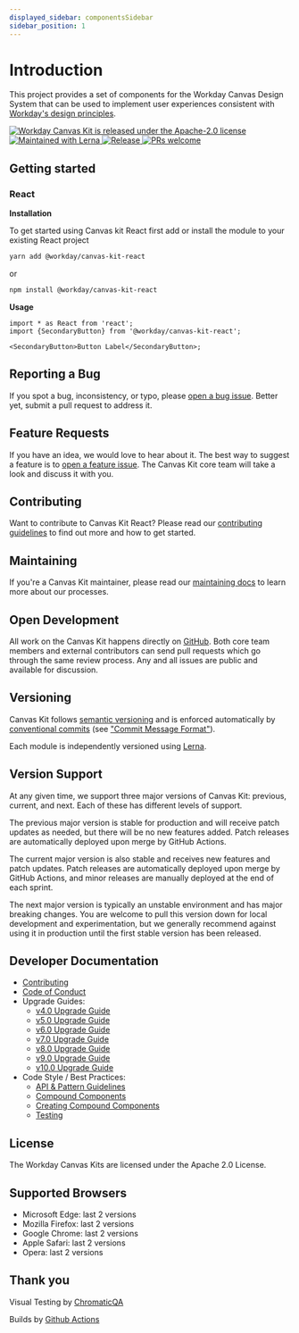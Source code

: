 ```yaml
---
displayed_sidebar: componentsSidebar
sidebar_position: 1
---
```


# Introduction

This project provides a set of components for the Workday Canvas Design System that can be used to
implement user experiences consistent with
[Workday's design principles](https://design.workday.com/).

<a href="./LICENSE">
  <img
    src="https://img.shields.io/badge/license-Apache--2.0-blue.svg"
    alt="Workday Canvas Kit is released under the Apache-2.0 license"
  ></img>
</a>
<a href="https://lerna.js.org">
  <img
    src="https://img.shields.io/badge/maintained%20with-lerna-cc00ff.svg"
    alt="Maintained with Lerna"
  ></img>
</a>
<a href="https://github.com/Workday/canvas-kit/actions/workflows/release.yml">
  <img
    alt="Release"
    src="https://github.com/Workday/canvas-kit/actions/workflows/release.yml/badge.svg"
  ></img>
</a>
<a href="./modules/docs/mdx/CONTRIBUTING.mdx">
  <img src="https://img.shields.io/badge/PRs-welcome-brightgreen.svg" alt="PRs welcome" />
</a>

## Getting started

### React

**Installation**

To get started using Canvas kit React first add or install the module to your existing React project

```sh
yarn add @workday/canvas-kit-react
```

or

```sh
npm install @workday/canvas-kit-react
```

**Usage**

```tsx
import * as React from 'react';
import {SecondaryButton} from '@workday/canvas-kit-react';

<SecondaryButton>Button Label</SecondaryButton>;
```

## Reporting a Bug

If you spot a bug, inconsistency, or typo, please
[open a bug issue](https://github.com/Workday/canvas-kit/issues/new?labels=bug&template=bug.md).
Better yet, submit a pull request to address it.

## Feature Requests

If you have an idea, we would love to hear about it. The best way to suggest a feature is to
[open a feature issue](https://github.com/Workday/canvas-kit/issues/new?labels=feature&template=feature.md).
The Canvas Kit core team will take a look and discuss it with you.

## Contributing

Want to contribute to Canvas Kit React? Please read our
[contributing guidelines](https://workday.github.io/canvas-kit/?path=/docs/guides-contributing--page)
to find out more and how to get started.

## Maintaining

If you're a Canvas Kit maintainer, please read our
[maintaining docs](https://workday.github.io/canvas-kit/?path=/docs/guides-maintaining--page) to
learn more about our processes.

## Open Development

All work on the Canvas Kit happens directly on [GitHub](https://github.com/Workday/canvas-kit). Both
core team members and external contributors can send pull requests which go through the same review
process. Any and all issues are public and available for discussion.

## Versioning

Canvas Kit follows [semantic versioning](https://semver.org/) and is enforced automatically by
[conventional commits](https://www.conventionalcommits.org/) (see
["Commit Message Format"](https://workday.github.io/canvas-kit/?path=/docs/guides-contributing--page#commit-message-format)).

Each module is independently versioned using [Lerna](https://github.com/lerna/lerna).

## Version Support

At any given time, we support three major versions of Canvas Kit: previous, current, and next. Each
of these has different levels of support.

The previous major version is stable for production and will receive patch updates as needed, but
there will be no new features added. Patch releases are automatically deployed upon merge by GitHub
Actions.

The current major version is also stable and receives new features and patch updates. Patch releases
are automatically deployed upon merge by GitHub Actions, and minor releases are manually deployed at
the end of each sprint.

The next major version is typically an unstable environment and has major breaking changes. You are
welcome to pull this version down for local development and experimentation, but we generally
recommend against using it in production until the first stable version has been released.

## Developer Documentation

- [Contributing](https://workday.github.io/canvas-kit/?path=/docs/guides-contributing--page)
- [Code of Conduct](https://workday.github.io/canvas-kit/?path=/docs/guides-contributing--page#code-of-conduct)
- Upgrade Guides:
  - [v4.0 Upgrade Guide](https://workday.github.io/canvas-kit/?path=/docs/guides-upgrade-guides-v4-0--page)
  - [v5.0 Upgrade Guide](https://workday.github.io/canvas-kit/?path=/docs/guides-upgrade-guides-v5-0--page)
  - [v6.0 Upgrade Guide](https://workday.github.io/canvas-kit/?path=/docs/guides-upgrade-guides-v6-0--page)
  - [v7.0 Upgrade Guide](https://workday.github.io/canvas-kit/?path=/docs/guides-upgrade-guides-v7-0--page)
  - [v8.0 Upgrade Guide](https://workday.github.io/canvas-kit/?path=/docs/guides-upgrade-guides-v8-0--page)
  - [v9.0 Upgrade Guide](https://workday.github.io/canvas-kit/?path=/docs/guides-upgrade-guides-v9-0--page)
  - [v10.0 Upgrade Guide](https://workday.github.io/canvas-kit/?path=/docs/guides-upgrade-guides-v10-0--page)
- Code Style / Best Practices:
  - [API & Pattern Guidelines](https://workday.github.io/canvas-kit/?path=/docs/guides-api-pattern-guidelines--page)
  - [Compound Components](https://workday.github.io/canvas-kit/?path=/docs/guides-compound-components--page)
  - [Creating Compound Components](https://workday.github.io/canvas-kit/?path=/docs/guides-creating-compound-components--page)
  - [Testing](https://workday.github.io/canvas-kit/?path=/docs/guides-testing--page)

## License

The Workday Canvas Kits are licensed under the Apache 2.0 License.

## Supported Browsers

- Microsoft Edge: last 2 versions
- Mozilla Firefox: last 2 versions
- Google Chrome: last 2 versions
- Apple Safari: last 2 versions
- Opera: last 2 versions

## Thank you

Visual Testing by [ChromaticQA](https://www.chromaticqa.com/)

Builds by [Github Actions](https://docs.github.com/en/actions)
